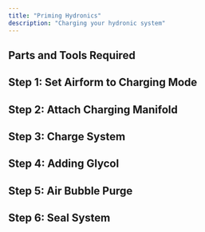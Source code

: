 ```yaml
---
title: "Priming Hydronics"
description: "Charging your hydronic system"
---
```


## Parts and Tools Required

## Step 1: Set Airform to Charging Mode

## Step 2: Attach Charging Manifold 

## Step 3: Charge System

## Step 4: Adding Glycol

## Step 5: Air Bubble Purge

## Step 6: Seal System